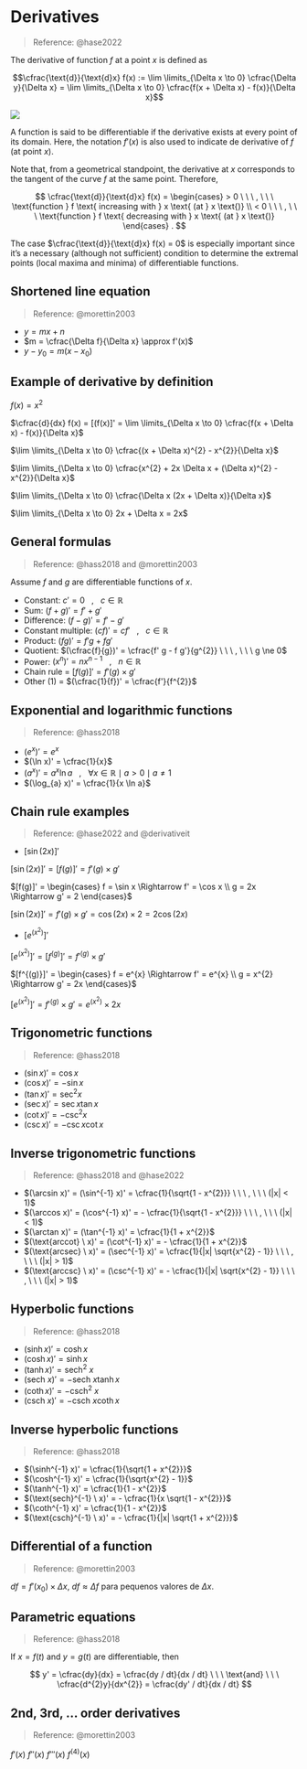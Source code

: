 # Derivatives

> Reference: @hase2022

The derivative of function $f$ at a point $x$ is defined as

$$\cfrac{\text{d}}{\text{d}x} f(x) := \lim \limits_{\Delta x \to 0} \cfrac{\Delta y}{\Delta x} = \lim \limits_{\Delta x \to 0} \cfrac{f(x + \Delta x) - f(x)}{\Delta x}$$

![](../images/hase_lecture_2_figure_2.png)

A function is said to be differentiable if the derivative exists at every point of its domain. Here, the notation $f'(x)$ is also used to indicate de derivative of $f$ (at point $x$).

Note that, from a geometrical standpoint, the derivative at $x$ corresponds to the tangent of the curve $f$ at the same point. Therefore,

$$
\cfrac{\text{d}}{\text{d}x} f(x) = 
\begin{cases} 
    > 0 \ \ \ , \ \ \ \text{function } f \text{ increasing with } x \text{ (at } x \text{)}
\\
    < 0 \ \ \ , \ \ \ \text{function } f \text{ decreasing with } x \text{ (at } x \text{)}
\end{cases}
.
$$

The case $\cfrac{\text{d}}{\text{d}x} f(x) = 0$ is especially important since it's a necessary (although not sufficient) condition to determine the extremal points (local maxima and minima) of differentiable functions.

## Shortened line equation

> Reference: @morettin2003

* $y = mx + n$
* $m = \cfrac{\Delta f}{\Delta x} \approx f'(x)$
* $y - y_{0} = m(x - x_{0})$

## Example of derivative by definition

$f(x) = x^{2}$

$\cfrac{d}{dx} f(x) = [(f(x)]' = \lim \limits_{\Delta x \to 0} \cfrac{f(x + \Delta x) - f(x)}{\Delta x}$

$\lim \limits_{\Delta x \to 0} \cfrac{(x + \Delta x)^{2} - x^{2}}{\Delta x}$

$\lim \limits_{\Delta x \to 0} \cfrac{x^{2} + 2x \Delta x + (\Delta x)^{2} - x^{2}}{\Delta x}$

$\lim \limits_{\Delta x \to 0} \cfrac{\Delta x (2x + \Delta x)}{\Delta x}$

$\lim \limits_{\Delta x \to 0} 2x + \Delta x = 2x$

## General formulas

> Reference: @hass2018 and @morettin2003

Assume $f$ and $g$ are differentiable functions of $x$.

* Constant: $c' = 0 \ \ \ , \ \ \ c \in \mathbb{R}$
* Sum: $(f + g)' = f' + g'$
* Difference: $(f - g)' = f' - g'$
* Constant multiple: $(c f)' = c f' \ \ \ , \ \ \ c \in \mathbb{R}$
* Product: $(fg)' = f' g + f g'$
* Quotient: $(\cfrac{f}{g})' = \cfrac{f' g - f g'}{g^{2}} \ \ \ , \ \ \ g \ne 0$
* Power: $(x^{n})' = nx^{n - 1} \ \ \ , \ \ \ n \in \mathbb{R}$
* Chain rule = $[f(g)]' = f'(g) \times g'$
* Other (1) = $(\cfrac{1}{f})' = \cfrac{f'}{f^{2}}$

## Exponential and logarithmic functions

> Reference: @hass2018

* $(e^{x})' = e^{x}$
* $(\ln x)' = \cfrac{1}{x}$
* $(a^{x})' = a^{x} \ln a \ \ \ , \ \ \ \forall x \in \mathbb{R} \mid a > 0 \mid a \neq 1$
* $(\log_{a} x)' = \cfrac{1}{x \ln a}$

## Chain rule examples

> Reference: @hase2022 and @derivativeit

* $[\sin(2x)]'$

$[\sin(2x)]' = [f(g)]' = f'(g) \times g'$

$[f(g)]' = \begin{cases} f = \sin x \Rightarrow f' = \cos x \\ g = 2x \Rightarrow g' = 2 \end{cases}$

$[\sin(2x)]' = f'(g) \times g' = \cos (2x) \times 2 = 2 \cos(2x)$

* $[e^{(x^{2})}]'$

$[e^{(x^{2})}]' = [f^{(g)}]' = f'^{(g)} \times g'$

$[f^{(g)}]' = \begin{cases} f = e^{x} \Rightarrow f' = e^{x} \\ g = x^{2} \Rightarrow g' = 2x \end{cases}$

$[e^{(x^{2})}]' = f'^{(g)} \times g' = e^{(x^{2})} \times 2x$

## Trigonometric functions

> Reference: @hass2018

* $(\sin x)' = \cos x$
* $(\cos x)' = - \sin x$
* $(\tan x)' = \sec^{2} x$
* $(\sec x)' = \sec x  \tan x$
* $(\cot x)' = - \csc^{2} x$
* $(\csc x)' = - \csc x \cot x$

## Inverse trigonometric functions

> Reference: @hass2018 and @hase2022

* $(\arcsin x)' = (\sin^{-1} x)' = \cfrac{1}{\sqrt{1 - x^{2}}} \ \ \ , \ \ \ (|x| < 1)$
* $(\arccos x)' = (\cos^{-1} x)' = - \cfrac{1}{\sqrt{1 - x^{2}}} \ \ \ , \ \ \ (|x| < 1)$
* $(\arctan x)' = (\tan^{-1} x)' = \cfrac{1}{1 + x^{2}}$
* $(\text{arccot} \ x)' = (\cot^{-1} x)' = - \cfrac{1}{1 + x^{2}}$
* $(\text{arcsec} \ x)' = (\sec^{-1} x)' = \cfrac{1}{|x| \sqrt{x^{2} - 1}} \ \ \ , \ \ \ (|x| > 1)$
* $(\text{arccsc} \ x)' = (\csc^{-1} x)' = - \cfrac{1}{|x| \sqrt{x^{2} - 1}} \ \ \ , \ \ \ (|x| > 1)$

## Hyperbolic functions

> Reference: @hass2018

* $(\sinh x)' = \cosh x$
* $(\cosh x)' = \sinh x$
* $(\tanh x)' = \text{sech}^{2} \ x$
* $(\text{sech} \ x)' = - \text{sech} \ x \tanh x$
* $(\coth x)' = - \text{csch}^{2} \ x$
* $(\text{csch} \ x)' = - \text{csch} \ x \coth x$

## Inverse hyperbolic functions

> Reference: @hass2018

* $(\sinh^{-1} x)' = \cfrac{1}{\sqrt{1 + x^{2}}}$
* $(\cosh^{-1} x)' = \cfrac{1}{\sqrt{x^{2} - 1}}$
* $(\tanh^{-1} x)' = \cfrac{1}{1 - x^{2}}$
* $(\text{sech}^{-1} \ x)' = - \cfrac{1}{x \sqrt{1 - x^{2}}}$
* $(\coth^{-1} x)' = \cfrac{1}{1 - x^{2}}$
* $(\text{csch}^{-1} \ x)' = - \cfrac{1}{|x| \sqrt{1 + x^{2}}}$

## Differential of a function

> Reference: @morettin2003

$df = f'(x_{0}) \times \Delta x$, $df \approx \Delta f$ para pequenos valores de $\Delta x$.

## Parametric equations

> Reference: @hass2018

If $x = f(t)$ and $y = g(t)$ are differentiable, then

$$
y' = \cfrac{dy}{dx} = \cfrac{dy / dt}{dx / dt}
\ \ \ \text{and} \ \ \
\cfrac{d^{2}y}{dx^{2}} = \cfrac{dy' / dt}{dx / dt}
$$

## 2nd, 3rd, ... order derivatives

> Reference: @morettin2003

$f'(x) \ f''(x) \ f'''(x) \ f^{(4)}(x)$
